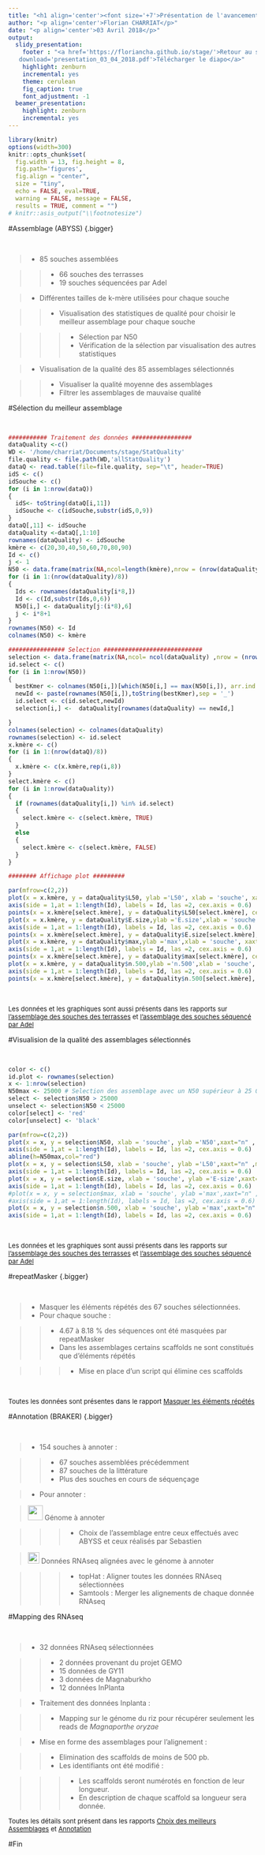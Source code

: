 ```yaml
---
title: "<h1 align='center'><font size='+7'>Présentation de l'avancement du projet</font></h1>" 
author: "<p align='center'>Florian CHARRIAT</p>"
date: "<p align='center'>03 Avril 2018</p>"
output:
  slidy_presentation:
    footer : "<a href='https://floriancha.github.io/stage/'>Retour au site</a> &nbsp; <a href='presentation_03_04_2018.pdf'
   download='presentation_03_04_2018.pdf'>Télécharger le diapo</a>"
    highlight: zenburn
    incremental: yes
    theme: cerulean
    fig_caption: true
    font_adjustment: -1
  beamer_presentation:
    highlight: zenburn
    incremental: yes
---
```



```r
library(knitr)
options(width=300)
knitr::opts_chunk$set(
  fig.width = 13, fig.height = 8, 
  fig.path='figures',
  fig.align = "center", 
  size = "tiny", 
  echo = FALSE, eval=TRUE, 
  warning = FALSE, message = FALSE, 
  results = TRUE, comment = "")
# knitr::asis_output("\\footnotesize")

```


#Assemblage (ABYSS) {.bigger}

&nbsp;

> - 85 souches assemblées 

>> - 66 souches des terrasses
>> - 19 souches séquencées par Adel

> - Différentes tailles de k-mère utilisées pour chaque souche 

>> - Visualisation des statistiques de qualité pour choisir le meilleur assemblage pour chaque souche

>>> - Sélection par N50
>>> - Vérification de la sélection par visualisation des autres statistiques

> - Visualisation de la qualité des 85 assemblages sélectionnés

>> - Visualiser la qualité moyenne des assemblages
>> - Filtrer les assemblages de mauvaise qualité

 
#Sélection du meilleur assemblage

&nbsp;

```r

########### Traitement des données #################
dataQuality <-c()
WD <- '/home/charriat/Documents/stage/StatQuality'
file.quality <- file.path(WD,'allStatQuality')
dataQ <- read.table(file=file.quality, sep="\t", header=TRUE)
idS <- c()
idSouche <- c()
for (i in 1:nrow(dataQ))
{
  idS<- toString(dataQ[i,11])
  idSouche <- c(idSouche,substr(idS,0,9))
}
dataQ[,11] <- idSouche
dataQuality <-dataQ[,1:10]
rownames(dataQuality) <- idSouche
kmère <- c(20,30,40,50,60,70,80,90)
Id <- c()
j <- 1
N50 <- data.frame(matrix(NA,ncol=length(kmère),nrow = (nrow(dataQuality)/8)))
for (i in 1:(nrow(dataQuality)/8))
{
  Ids <- rownames(dataQuality[i*8,])
  Id <- c(Id,substr(Ids,0,6))
  N50[i,] <- dataQuality[j:(i*8),6]
  j <- i*8+1
}
rownames(N50) <- Id
colnames(N50) <- kmère

################ Selection ############################
selection <- data.frame(matrix(NA,ncol= ncol(dataQuality) ,nrow = (nrow(dataQuality)/8)))
id.select <- c()
for (i in 1:nrow(N50))
{
  bestKmer <- colnames(N50[i,])[which(N50[i,] == max(N50[i,]), arr.ind = TRUE)[2]]
  newId <- paste(rownames(N50[i,]),toString(bestKmer),sep = '_')
  id.select <- c(id.select,newId)
  selection[i,] <-  dataQuality[rownames(dataQuality) == newId,]

}
colnames(selection) <- colnames(dataQuality)
rownames(selection) <- id.select
x.kmère <- c()
for (i in 1:(nrow(dataQ)/8))
{
  x.kmère <- c(x.kmère,rep(i,8))
}
select.kmère <- c()
for (i in 1:nrow(dataQuality))
{
  if (rownames(dataQuality[i,]) %in% id.select)
  {
    select.kmère <- c(select.kmère, TRUE)
  }
  else 
  {
    select.kmère <- c(select.kmère, FALSE)
  }
}

######## Affichage plot #########

par(mfrow=c(2,2))
plot(x = x.kmère, y = dataQuality$L50, ylab ='L50', xlab = 'souche', xaxt="n" , main ='Graphique n°1 : Assemblage de chaque souche \nen fonction du L50', cex = 0.1)
axis(side = 1,at = 1:length(Id), labels = Id, las =2, cex.axis = 0.6)
points(x = x.kmère[select.kmère], y = dataQuality$L50[select.kmère], cex = 0.3, col = 'red')
plot(x = x.kmère, y = dataQuality$E.size,ylab ='E.size',xlab = 'souche',xaxt="n", main ="Graphique n°2 : Assemblage de chaque souche \nen fonction de l'E-size", cex = 0.3)
axis(side = 1,at = 1:length(Id), labels = Id, las =2, cex.axis = 0.6)
points(x = x.kmère[select.kmère], y = dataQuality$E.size[select.kmère], cex = 0.4, col = 'red')
plot(x = x.kmère, y = dataQuality$max,ylab ='max',xlab = 'souche', xaxt="n" , main ='Graphique n°3 : Assemblage de chaque souche \nen fonction de la longueur max des contigs', cex = 0.3)
axis(side = 1,at = 1:length(Id), labels = Id, las =2, cex.axis = 0.6)
points(x = x.kmère[select.kmère], y = dataQuality$max[select.kmère], cex = 0.4, col = 'red')
plot(x = x.kmère, y = dataQuality$n.500,ylab ='n.500',xlab = 'souche', xaxt="n" , main ='Graphique n°4 : Assemblage de chaque souche \nen fonction du nombre de contigs supérieur à 500', cex = 0.3)
axis(side = 1,at = 1:length(Id), labels = Id, las =2, cex.axis = 0.6)
points(x = x.kmère[select.kmère], y = dataQuality$n.500[select.kmère], cex = 0.4, col = 'red')

```

&nbsp;

<font size="-1">Les données et les graphiques sont aussi présents dans les rapports sur [l'assemblage des souches des terrasses](../rapport30.html) et [l'assemblage des souches séquencé par Adel](../assembleSoucheAdel.html)</font> 

#Visualision de la qualité des assemblages sélectionnés

&nbsp;

```r

color <- c()
id.plot <- rownames(selection)
x <- 1:nrow(selection)
N50max <- 25000 # Selection des assemblage avec un N50 supérieur à 25 000
select <- selection$N50 > 25000
unselect <- selection$N50 < 25000
color[select] <- 'red'
color[unselect] <- 'black'

par(mfrow=c(2,2))
plot(x = x, y = selection$N50, xlab = 'souche', ylab ='N50',xaxt="n" , main ='Graphique n°5 : Assemblage de chaque souche en fonction du N50', col = color, cex = 0.4)
axis(side = 1,at = 1:length(Id), labels = Id, las =2, cex.axis = 0.6)
abline(h=N50max,col="red") 
plot(x = x, y = selection$L50, xlab = 'souche', ylab ='L50',xaxt="n" ,main ='Grapĥique n°6 : Assemblage de chaque souche en fonction du L50', col = color, cex = 0.4)
axis(side = 1,at = 1:length(Id), labels = Id, las =2, cex.axis = 0.6)
plot(x = x, y = selection$E.size, xlab = 'souche', ylab ='E-size',xaxt="n" ,main ="Graphique n°7 : Assemblage de chaque souche en fonction de l'E-size", col = color, cex = 0.4)
axis(side = 1,at = 1:length(Id), labels = Id, las =2, cex.axis = 0.6)
#plot(x = x, y = selection$max, xlab = 'souche', ylab ='max',xaxt="n" , main ='Graphique n°9 : Assemblage de chaque souche en fonction de la longueur max des contigs', col = color, cex = 0.4)
#axis(side = 1,at = 1:length(Id), labels = Id, las =2, cex.axis = 0.6)
plot(x = x, y = selection$n.500, xlab = 'souche', ylab ='max',xaxt="n" , main ='Graphique n°8 : Assemblage de chaque souche en fonction en fonction \n du nombre de contigs supérieur à 500', col = color, cex = 0.4)
axis(side = 1,at = 1:length(Id), labels = Id, las =2, cex.axis = 0.6)
```

&nbsp;

<font size="-1">Les données et les graphiques sont aussi présents dans les rapports sur [l'assemblage des souches des terrasses](../rapport30.html) et [l'assemblage des souches séquencé par Adel](../assembleSoucheAdel.html)</font> 

#repeatMasker {.bigger}

&nbsp;

> - Masquer les éléments répétés des 67 souches sélectionnées.
> - Pour chaque souche :

>> - 4.67 à 8.18 % des séquences ont été masquées par repeatMasker 
>> - Dans les assemblages certains scaffolds ne sont constitués que d'éléments répétés 

>>> - Mise en place d'un script qui élimine ces scaffolds

&nbsp;


<font size="-1">Toutes les données sont présentes dans le rapport [Masquer les éléments répétés](../repeatMasquer.html)</font> 

#Annotation (BRAKER) {.bigger}

&nbsp;

> - 154 souches à annoter :

>> - 67 souches assemblées précédemment
>> - 87 souches de la littérature
>> - Plus des souches en cours de séquençage

> - Pour annoter :

>  <img src="yes.jpeg" style="width: 30px;"/> Génome à annoter

>>> - Choix de l'assemblage entre ceux effectués avec ABYSS et ceux réalisés par Sebastien

>  <img src="no.png" style="width: 23px;"/> Données RNAseq alignées avec le génome à annoter

>>> - topHat : Aligner toutes les données RNAseq sélectionnées
>>> - Samtools : Merger les alignements de chaque donnée RNAseq


#Mapping des RNAseq

&nbsp;

> - 32 données RNAseq sélectionnées

>> - 2 données provenant du projet GEMO
>> - 15 données de GY11
>> - 3 données de Magnaburkho
>> - 12 données InPlanta

> - Traitement des données Inplanta :

>> - Mapping sur le génome du riz pour récupérer seulement les reads de *Magnaporthe oryzae*

> - Mise en forme des assemblages pour l'alignement :

>> - Elimination des scaffolds de moins de 500 pb.
>> - Les identifiants ont été modifié :

>>> - Les scaffolds seront numérotés en fonction de leur longueur.
>>> - En description de chaque scaffold sa longueur sera donnée.

<font size="-1">Toutes les détails sont présent dans les rapports [Choix des meilleurs Assemblages](../comparaison_assemblage.html) et [Annotation](../Annotation.html)</font> 

#Fin
















